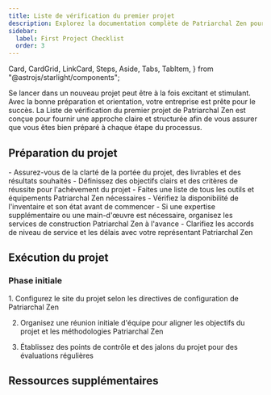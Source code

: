```yaml
---
title: Liste de vérification du premier projet
description: Explorez la documentation complète de Patriarchal Zen pour un examen approfondi de nos outils haut de gamme et services de construction.
sidebar:
  label: First Project Checklist
  order: 3
---
```

  Card,
  CardGrid,
  LinkCard,
  Steps,
  Aside,
  Tabs,
  TabItem,
} from "@astrojs/starlight/components";

Se lancer dans un nouveau projet peut être à la fois excitant et stimulant. Avec la bonne préparation et orientation, votre entreprise est prête pour le succès. La Liste de vérification du premier projet de Patriarchal Zen est conçue pour fournir une approche claire et structurée afin de vous assurer que vous êtes bien préparé à chaque étape du processus.

## Préparation du projet

<CardGrid>
  <Card title="Portée et objectifs">
    - Assurez-vous de la clarté de la portée du projet, des livrables et des résultats souhaités
    - Définissez des objectifs clairs et des critères de réussite pour l'achèvement du projet
  </Card>
  <Card title="Outils et équipement">
    - Faites une liste de tous les outils et équipements Patriarchal Zen nécessaires
    - Vérifiez la disponibilité de l'inventaire et son état avant de commencer
  </Card>
  <Card title="Organisation des services">
    - Si une expertise supplémentaire ou une main-d'œuvre est nécessaire, organisez les services de construction Patriarchal Zen à l'avance
    - Clarifiez les accords de niveau de service et les délais avec votre représentant Patriarchal Zen
  </Card>
</CardGrid>

## Exécution du projet
### Phase initiale
<Steps>
1. Configurez le site du projet selon les directives de configuration de Patriarchal Zen

2. Organisez une réunion initiale d'équipe pour aligner les objectifs du projet et les méthodologies Patriarchal Zen

3. Établissez des points de contrôle et des jalons du projet pour des évaluations régulières
</Steps>


## Ressources supplémentaires
<CardGrid>
<LinkCard
  title="Guides détaillés"
  description="Accédez à une documentation approfondie et aux manuels d'utilisation des outils et services Patriarchal Zen."
  href="fr/guides/getting-started"
/>
<LinkCard
  title="Contacts de support"
  description="Gardez à portée de main les coordonnées du support Patriarchal Zen, disponible pour vous aider tout au long de votre projet."
  href="fr/guides/getting-started"
/>
<LinkCard
  title="Apprentissage avancé"
  description="Explorez d'autres ressources éducatives fournies par Patriarchal Zen pour affiner vos compétences et vos connaissances."
  href="fr/guides/getting-started"
/>
</CardGrid>
